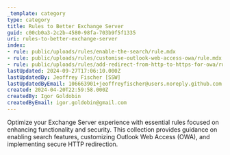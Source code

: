 ```yaml
---
_template: category
type: category
title: Rules to Better Exchange Server
guid: c00cb0a3-2c2b-4580-98fa-703b9f5f1335
uri: rules-to-better-exchange-server
index:
- rule: public/uploads/rules/enable-the-search/rule.mdx
- rule: public/uploads/rules/customise-outlook-web-access-owa/rule.mdx
- rule: public/uploads/rules/add-redirect-from-http-to-https-for-owa/rule.mdx
lastUpdated: 2024-09-27T17:06:10.000Z
lastUpdatedBy: Jeoffrey Fischer [SSW]
lastUpdatedByEmail: 106663901+jeoffreyfischer@users.noreply.github.com
created: 2024-04-20T22:59:58.000Z
createdBy: Igor Goldobin
createdByEmail: igor.goldobin@gmail.com
---
```


Optimize your Exchange Server experience with essential rules focused on enhancing functionality and security. This collection provides guidance on enabling search features, customizing Outlook Web Access (OWA), and implementing secure HTTP redirection.
